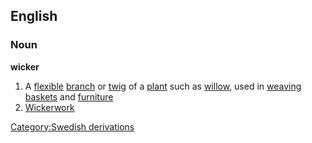 {{wikipedia}}
==English==
===Noun===
'''wicker'''
#A [[flexible]] [[branch]] or [[twig]] of a [[plant]] such as [[willow]], used in [[weaving]] [[basket]]s and [[furniture]]
#[[Wickerwork]]
[[Category:Swedish derivations]]